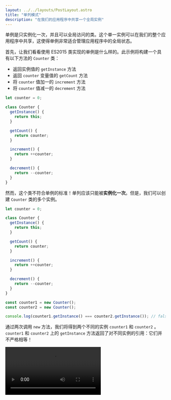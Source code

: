 ```yaml
---
layout: ../../layouts/PostLayout.astro
title: "单列模式"
description: "在我们的应用程序中共享一个全局实例"
---
```




<Editor client:idle />

单例是只实例化一次，并且可以全局访问的类。这个单一实例可以在我们的整个应用程序中共享，这使得单例非常适合管理应用程序中的全局状态。

首先，让我们看看使用 ES2015 类实现的单例是什么样的。此示例将构建一个具有以下方法的 `Counter` 类：

- 返回实例值的 `getInstance` 方法
- 返回 `counter` 变量值的 `getCount` 方法
- 将 `counter` 值加一的 `increment` 方法
- 将 `counter` 值减一的 `decrement` 方法

```javascript
let counter = 0;

class Counter {
  getInstance() {
    return this;
  }

  getCount() {
    return counter;
  }

  increment() {
    return ++counter;
  }

  decrement() {
    return --counter;
  }
}
```

然而，这个类不符合单例的标准！单列应该只能被**实例化一次**。但是，我们可以创建 `Counter` 类的多个实例。

```javascript
let counter = 0;

class Counter {
  getInstance() {
    return this;
  }

  getCount() {
    return counter;
  }

  increment() {
    return ++counter;
  }

  decrement() {
    return --counter;
  }
}

const counter1 = new Counter();
const counter2 = new Counter();

console.log(counter1.getInstance() === counter2.getInstance()); // false
```

通过两次调用 `new` 方法，我们将得到两个不同的实例 `counter1` 和 `counter2` 。 `counter1` 和 `counter2` 上的 `getInstance` 方法返回了对不同实例的引用：它们并不严格相等！

<Video controls="" autoPlay src="/public/videos/singleton-1.webm" />

让我们确保只能创建 `Counter` 类的**单个**实例。

确保只能创建单个实例的一种方法是创建一个名为 `instance` 的变量。在 `Counter` 的构造函数中，我们可以在创建新实例时将 `instance` 变量设置为对实例的引用。然后我们可以通过检查 `instance` 变量是否已经有值来阻止新的实例化。如果已经有值了，代表实例已经存在。这不应该发生：应该抛出一个错误让用户知道。

```javascript
let instance;
let counter = 0;

class Counter {
  constructor() {
    if (instance) {
      throw new Error("You can only create one instance!");
    }
    instance = this;
  }

  getInstance() {
    return this;
  }

  getCount() {
    return counter;
  }

  increment() {
    return ++counter;
  }

  decrement() {
    return --counter;
  }
}

const counter1 = new Counter();
const counter2 = new Counter();
// Error: You can only create one instance!
```

完美！我们现在无法再创建多个实例了。

让我们从 `counter.js` 文件中导出 `Counter` 实例。但在这之前，我们应该冻结实例。 `Object.freeze` 方法确保其它代码不能修改单例，无法添加或修改冻结实例上的属性，这降低了意外覆盖单例上的值的风险。

```javascript
let instance;
let counter = 0;

class Counter {
  constructor() {
    if (instance) {
      throw new Error("You can only create one instance!");
    }
    instance = this;
  }

  getInstance() {
    return this;
  }

  getCount() {
    return counter;
  }

  increment() {
    return ++counter;
  }

  decrement() {
    return --counter;
  }
}

const singletonCounter = Object.freeze(new Counter());
export default singletonCounter;
```

让我们看一下实现 `Counter` 示例的应用程序。我们有以下文件：

- `counter.js`: 包含 `Counter` 类, 导出 **Counter 实例** 作为默认导出
- `index.js`：加载 `redButton.js` 和 `blueButton.js` 模块
- `redButton.js`：引入 `Counter` ，将 `Counter` 的 `increment` 方法作为事件监听器添加到**红色按钮**上，并且调用 `getCount` 方法打印 `counter` 的当前值
- `blueButton.js`：引入 `Counter`，将 `Counter` 的 `increment` 方法作为事件监听器添加到**蓝色按钮**上，并且调用 `getCount` 方法打印 `counter` 的当前值

<iframe src="https://codesandbox.io/embed/singleton-1-forked-49vsv6?expanddevtools=1&fontsize=14&hidenavigation=1&theme=dark"
     style="width:100%; height:500px; border:0; border-radius: 4px; overflow:hidden;"
     title="singleton-1"
     allow="accelerometer; ambient-light-sensor; camera; encrypted-media; geolocation; gyroscope; hid; microphone; midi; payment; usb; vr; xr-spatial-tracking"
     sandbox="allow-forms allow-modals allow-popups allow-presentation allow-same-origin allow-scripts"
   ></iframe>

`blueButton.js` 和 `redButton.js` 都从 `counter.js` 导入了**相同的**实例。此实例在两个文件中都作为 `Counter` 变量导入。

<Video controls="" autoPlay src="/public/videos/singleton-2.webm" />

当我们在 `redButton.js` 或 `blueButton.js` 中调用 `increment` 方法时，两个文件中 Counter 实例的 `counter` 属性值都会更新。我们点击红色或蓝色按钮并不重要：所有被引入的实例共享相同的值。这就是为什么即使我们在不同的文件中调用该方法，计数器也会一直加一。

<hr/>

## 权衡

将实例化限制为仅一个实例可能会节省大量内存空间。我们不必每次都为新实例设置内存，而只需为单个实例设置内存，该实例在整个应用程序中被引用。然而，单例实际上被认为是一种**反模式**，在 JavaScript 中可以（或..应该）避免使用。

在许多编程语言中，例如 Java 或 C++，不可能像在 JavaScript 中那样直接创建对象。在那些面向对象的编程语言中，我们需要创建一个类，类创建一个对象。创建的对象就是类实例的值，就像 上面示例中 `instance` 的值一样。

但是，上面示例中显示的类实现实际上有点矫枉过正。由于我们可以直接在 JavaScript 中创建对象，因此我们可以简单地使用一个常规对象来获得完全相同的结果。让我们介绍一下使用单例的一些缺点！

### 使用普通对象

让我们使用普通对象实现和上面相同的示例。然而这一次，计数器只是一个包含以下内容的对象：

- 一个 `count` 属性
- 一个 `increment` 方法，用来给 `count` 的值加一
- 一个 `decrement` 方法，用来给 `count` 的值减一

<iframe src="https://codesandbox.io/embed/singleton-2-forked-9r299t?expanddevtools=1&fontsize=14&hidenavigation=1&theme=dark"
     style="width:100%; height:500px; border:0; border-radius: 4px; overflow:hidden;"
     title="singleton-2"
     allow="accelerometer; ambient-light-sensor; camera; encrypted-media; geolocation; gyroscope; hid; microphone; midi; payment; usb; vr; xr-spatial-tracking"
     sandbox="allow-forms allow-modals allow-popups allow-presentation allow-same-origin allow-scripts"
   ></iframe>

由于对象是通过引用传递的，`redButton.js` 和 `blueButton.js` 都导入了对同一个 `counter` 对象的引用。在这两个文件中修改 `count` 的值都会修改 `counter` 的值，这在两个文件中都是可见的。
测试

### 测试

测试依赖单例的代码可能会很棘手。由于我们不能每次都创建新的实例，所以所有的测试都依赖于对上一次测试的全局实例的修改。在这种情况下，测试的顺序很重要，一个小的修改可能会导致整个测试套件失败。测试后，我们需要重置整个实例，以重置测试所做的修改。

<iframe src="https://codesandbox.io/embed/singleton-3-forked-cyxv5l?expanddevtools=1&fontsize=14&hidenavigation=1&theme=dark"
     style="width:100%; height:500px; border:0; border-radius: 4px; overflow:hidden;"
     title="singleton-3 "
     allow="accelerometer; ambient-light-sensor; camera; encrypted-media; geolocation; gyroscope; hid; microphone; midi; payment; usb; vr; xr-spatial-tracking"
     sandbox="allow-forms allow-modals allow-popups allow-presentation allow-same-origin allow-scripts"
   ></iframe>

#### 隐藏依赖

当导入另一个模块时，在示例中为 `superCounter.js`，模块导入了实例，虽然可能并不明显。在其他文件中，例如示例中的 `index.js`，我们导入实例并调用了其方法。这样，如果我们不小心修改了实例中的值。这可能会导致意外行为，因为在整个应用程序中，实例是共享的，所以会影响到其它引用实例的地方。

<iframe src="https://codesandbox.io/embed/singleton-3-forked-62cqjx?expanddevtools=1&fontsize=14&hidenavigation=1&theme=dark"
     style="width:100%; height:500px; border:0; border-radius: 4px; overflow:hidden;"
     title="singleton-3"
     allow="accelerometer; ambient-light-sensor; camera; encrypted-media; geolocation; gyroscope; hid; microphone; midi; payment; usb; vr; xr-spatial-tracking"
     sandbox="allow-forms allow-modals allow-popups allow-presentation allow-same-origin allow-scripts"
   ></iframe>

#### 全局行为

一个单例实例应该能够在整个应用程序中被引用。全局变量本质上表现出相同的行为：由于全局变量在全局范围内可用，我们可以在整个应用程序中访问这些变量。

拥有全局变量通常被认为是一个糟糕的设计决策。全局范围污染最终可能会意外覆盖全局变量的值，这会导致许多意外行为。

在 ES2015 中，创建全局变量是相当不常见的。新的 let 和 const 关键字通过将用这两个关键字声明的变量保持在块范围内来防止开发人员意外污染全局范围。 JavaScript 中的新模块系统通过能够从模块中导出值并将这些值导入其他文件，从而在不污染全局范围的情况下更容易地创建全局可访问的值。

但是，单例的常见用例是在整个应用程序中具有某种**全局状态**。让代码库的多个部分依赖同一个可变对象可能会导致意外行为。

通常，代码库的某些部分会修改全局状态中的值，而其他部分会使用该数据。这里的执行顺序很重要：我们不想在没有数据可消费时（还）不小心先消费数据！随着应用程序的增长，理解使用全局状态时的数据流会变得非常棘手，而且许多组件相互依赖。

#### React 中的状态管理

在 React 中，我们经常通过 **Redux** 或 **React Context** 等状态管理工具来管理全局状态，而不是使用单例。尽管它们的全局状态行为可能看起来与单例的行为相似，但这些工具提供的是**只读状态**，而不是单例的可变状态。使用 Redux 时，只有纯函数化简器才能在组件通过调度程序发送动作后更新状态。

尽管拥有全局状态的缺点不会通过使用这些工具而神奇地消失，但我们至少可以确保全局状态按照我们预期的方式发生变化，因为组件无法直接更新状态。

<hr/>


## 参考

- [Do React Hooks replace Redux](https://medium.com/javascript-scene/do-react-hooks-replace-redux-210bab340672) - Eric Elliott
- [JavaScript Design Patterns: The Singleton](https://www.sitepoint.com/javascript-design-patterns-singleton/) - Samier Saeed
- [Singleton](https://refactoring.guru/design-patterns/singleton) - Refactoring Guru


